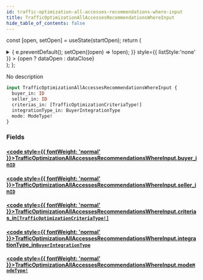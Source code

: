 ```yaml
---
id: traffic-optimization-all-accesses-recommendations-where-input
title: TrafficOptimizationAllAccessesRecommendationsWhereInput
hide_table_of_contents: false
---
```






const [open, setOpen] = useState(startOpen);
return (
<details {...(open ? { open: true } : {})} className="details" style={{ border:'none', boxShadow:'none', background:'var(--ifm-background-color)' }}>
<summary
onClick={(e) => {
e.preventDefault();
setOpen((open) => !open);
}}
style={{ listStyle:'none' }} >
{open ? dataOpen : dataClose}
</summary>
{open && children}
</details>
);
};

No description

```graphql
input TrafficOptimizationAllAccessesRecommendationsWhereInput {
  buyer_in: ID
  seller_in: ID
  criterias_in: [TrafficOptimizationCriteriaType!]
  integrationType_in: BuyerIntegrationType
  mode: ModeType!
}
```

### Fields

#### [<code style={{ fontWeight: 'normal' }}>TrafficOptimizationAllAccessesRecommendationsWhereInput.<b>buyer_in</b></code>](#)<Bullet />[`ID`](/api/scalars/id) <Badge class="badge badge--secondary" text="scalar"/>

>

#### [<code style={{ fontWeight: 'normal' }}>TrafficOptimizationAllAccessesRecommendationsWhereInput.<b>seller_in</b></code>](#)<Bullet />[`ID`](/api/scalars/id) <Badge class="badge badge--secondary" text="scalar"/>

>

#### [<code style={{ fontWeight: 'normal' }}>TrafficOptimizationAllAccessesRecommendationsWhereInput.<b>criterias_in</b></code>](#)<Bullet />[`[TrafficOptimizationCriteriaType!]`](/api/enums/traffic-optimization-criteria-type) <Badge class="badge badge--secondary" text="list"/> <Badge class="badge badge--secondary" text="enum"/>

>

#### [<code style={{ fontWeight: 'normal' }}>TrafficOptimizationAllAccessesRecommendationsWhereInput.<b>integrationType_in</b></code>](#)<Bullet />[`BuyerIntegrationType`](/api/enums/buyer-integration-type) <Badge class="badge badge--secondary" text="enum"/>

>

#### [<code style={{ fontWeight: 'normal' }}>TrafficOptimizationAllAccessesRecommendationsWhereInput.<b>mode</b></code>](#)<Bullet />[`ModeType!`](/api/enums/mode-type) <Badge class="badge badge--secondary" text="non-null"/> <Badge class="badge badge--secondary" text="enum"/>

>
